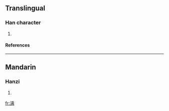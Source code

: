 ==Translingual==
===Han character===
{{Han char|rn=85|rad=水|as=09|sn=12|four=|canj=水竹中月 (EHLB)}}
# {{defn|Han|sort=水09}}
====References====
{{Han ref|kx=0634.120|dkj=17776|dj=1041.090|hdz=31681.070|uh=6E2A|ud=28202}}

----
==Mandarin==
===Hanzi===
{{cmn-hanzi|pin=[[dié]] (die2), [[qiè]] (qie4), [[rú]] (ru2), [[yì]] (yi4), [[zhá]] (zha2)|wg=tieh<sup>2</sup>, ch'ieh<sup>4</sup>, ju<sup>2</sup>, i<sup>4</sup>, cha<sup>2</sup>}}
# {{defn|Mandarin}}

[[fr:渪]]